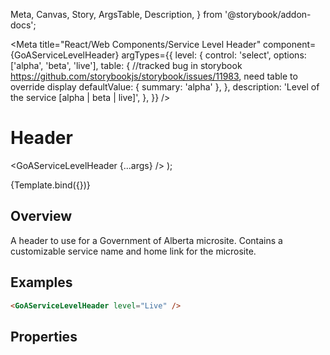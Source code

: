 
  Meta,
  Canvas,
  Story,
  ArgsTable,
  Description,
} from '@storybook/addon-docs';

<Meta
  title="React/Web Components/Service Level Header"
  component={GoAServiceLevelHeader}
  argTypes={{
    level: {
      control: 'select',
      options: ['alpha', 'beta', 'live'],
      table: {
        //tracked bug in storybook https://github.com/storybookjs/storybook/issues/11983, need table to override display
        defaultValue: { summary: 'alpha' },
      },
      description: 'Level of the service [alpha | beta | live]',
    },
  }}
/>

# Header

  <GoAServiceLevelHeader {...args} />
);

<Canvas>
  <Story
    name="Service Level Header"
    height={100}
    args={{
      level: 'alpha',
    }}
    parameters={{
      design: {
        specUrl:
          'https://xd.adobe.com/view/18ccfd61-7e54-450e-a05d-cabfff452d6e-4d9f/screen/bbcbebfa-96a4-4625-931e-54b7b7e60b4e/specs',
        reviewUrl:
          'https://xd.adobe.com/view/75ca41d4-040c-4b1d-6ff9-0430b7119cf0-03fb/',
      },
    }}
  >
    {Template.bind({})}
  </Story>
</Canvas>

## Overview

A header to use for a Government of Alberta microsite. Contains a customizable service name and home link for the microsite.

## Examples

```html
<GoAServiceLevelHeader level="Live" />
```

## Properties

<Description of={GoAServiceLevelHeader} />
<ArgsTable of={GoAServiceLevelHeader} />
